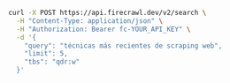 ```bash cURL
curl -X POST https://api.firecrawl.dev/v2/search \
  -H "Content-Type: application/json" \
  -H "Authorization: Bearer fc-YOUR_API_KEY" \
  -d '{
    "query": "técnicas más recientes de scraping web",
    "limit": 5,
    "tbs": "qdr:w"
  }'
```
